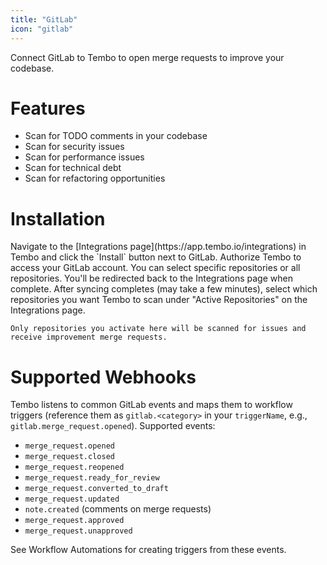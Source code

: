```yaml
---
title: "GitLab"
icon: "gitlab"
---
```



Connect GitLab to Tembo to open merge requests to improve your codebase.

# Features

- Scan for TODO comments in your codebase
- Scan for security issues
- Scan for performance issues
- Scan for technical debt
- Scan for refactoring opportunities

# Installation

<Steps>
  <Step title="Install">
    Navigate to the [Integrations page](https://app.tembo.io/integrations) in Tembo and click the `Install` button next to GitLab.
  </Step>
  <Step title="Authorize">
    Authorize Tembo to access your GitLab account. You can select specific repositories or all repositories. You'll be redirected back to the Integrations page when complete.
  </Step>
  <Step title="Activate Repositories">
    After syncing completes (may take a few minutes), select which repositories you want Tembo to scan under "Active Repositories" on the Integrations page.
    
    Only repositories you activate here will be scanned for issues and receive improvement merge requests.
  </Step>
</Steps>

# Supported Webhooks

Tembo listens to common GitLab events and maps them to workflow triggers (reference them as `gitlab.<category>` in your `triggerName`, e.g., `gitlab.merge_request.opened`). Supported events:

- `merge_request.opened`
- `merge_request.closed`
- `merge_request.reopened`
- `merge_request.ready_for_review`
- `merge_request.converted_to_draft`
- `merge_request.updated`
- `note.created` (comments on merge requests)
- `merge_request.approved`
- `merge_request.unapproved`

See Workflow Automations for creating triggers from these events.
